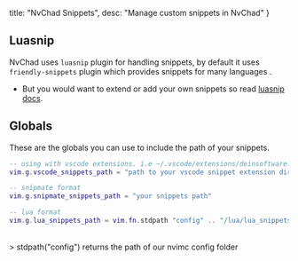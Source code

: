   title: "NvChad Snippets",
  desc: "Manage custom snippets in NvChad"
}

## Luasnip

NvChad uses `luasnip` plugin for handling snippets, by default it uses `friendly-snippets` plugin which provides snippets for many languages .

- But you would want to extend or add your own snippets so read [luasnip docs](https://github.com/L3MON4D3/LuaSnip/blob/master/DOC.md#loaders).

## Globals

These are the globals you can use to include the path of your snippets.

```lua
-- using with vscode extensions. i.e ~/.vscode/extensions/deinsoftware.vitest-snippets-1.8.0
vim.g.vscode_snippets_path = "path to your vscode snippet extension directory"

-- snipmate format
vim.g.snipmate_snippets_path = "your snippets path"

-- lua format
vim.g.lua_snippets_path = vim.fn.stdpath "config" .. "/lua/lua_snippets"
```
<br/>
> stdpath("config") returns the path of our nvimc config folder
